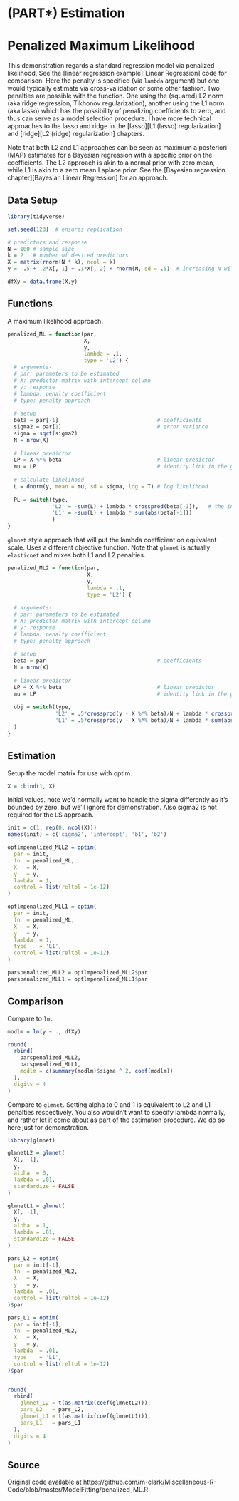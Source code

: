# (PART\*)  Estimation {-}


# Penalized Maximum Likelihood



This demonstration regards a standard regression model via penalized likelihood.
See the [linear regression example][Linear Regression] code for comparison. Here
the penalty is specified (via `lambda` argument) but one would typically estimate
via cross-validation or some other fashion. Two penalties are possible with the
function.  One using the (squared) L2 norm (aka ridge regression, Tikhonov
regularization), another using the L1 norm (aka lasso) which has the possibility
of penalizing coefficients to zero, and thus can serve as a model selection
procedure. I have more technical approaches to the lasso and ridge in the
[lasso][L1 (lasso) regularization] and [ridge][L2 (ridge) regularization]
chapters.

Note that both L2 and L1 approaches can be seen as maximum a posteriori (MAP)
estimates for a Bayesian regression with a specific prior on the
coefficients. The L2 approach is akin to a normal prior with zero mean, while
L1 is akin to a zero mean Laplace prior.  See the [Bayesian regression chapter][Bayesian Linear Regression] for an approach.




##  Data Setup

```r
library(tidyverse)

set.seed(123)  # ensures replication

# predictors and response
N = 100 # sample size
k = 2   # number of desired predictors
X = matrix(rnorm(N * k), ncol = k)  
y = -.5 + .2*X[, 1] + .1*X[, 2] + rnorm(N, sd = .5)  # increasing N will get estimated values closer to these

dfXy = data.frame(X,y)
```






## Functions

A maximum likelihood approach.

```r
penalized_ML = function(par,
                        X,
                        y,
                        lambda = .1,
                        type = 'L2') {
  # arguments- 
  # par: parameters to be estimated
  # X: predictor matrix with intercept column
  # y: response
  # lambda: penalty coefficient
  # type: penalty approach
  
  # setup
  beta = par[-1]                               # coefficients
  sigma2 = par[1]                              # error variance
  sigma = sqrt(sigma2)
  N = nrow(X)
  
  # linear predictor
  LP = X %*% beta                              # linear predictor
  mu = LP                                      # identity link in the glm sense
  
  # calculate likelihood
  L = dnorm(y, mean = mu, sd = sigma, log = T) # log likelihood
  
  PL = switch(type,
              'L2' = -sum(L) + lambda * crossprod(beta[-1]),   # the intercept is not penalized
              'L1' = -sum(L) + lambda * sum(abs(beta[-1]))
              )
}
```





`glmnet` style approach that will put the lambda coefficient on equivalent
scale. Uses a different objective function.  Note that `glmnet` is actually
`elasticnet` and mixes both L1 and L2 penalties.

```r
penalized_ML2 = function(par,
                         X,
                         y,
                         lambda = .1,
                         type = 'L2') {
  
  # arguments- 
  # par: parameters to be estimated
  # X: predictor matrix with intercept column
  # y: response
  # lambda: penalty coefficient
  # type: penalty approach
  
  # setup
  beta = par                                   # coefficients
  N = nrow(X)
  
  # linear predictor
  LP = X %*% beta                              # linear predictor
  mu = LP                                      # identity link in the glm sense
  
  obj = switch(type,
               'L2' = .5*crossprod(y - X %*% beta)/N + lambda * crossprod(beta[-1]),
               'L1' = .5*crossprod(y - X %*% beta)/N + lambda * sum(abs(beta[-1]))
  )
}
```







## Estimation

Setup the model matrix for use with <span class="func" style = "">optim</span>.

```r
X = cbind(1, X)
```



Initial values. note we'd normally want to handle the sigma differently as
it's bounded by zero, but we'll ignore for demonstration. Also sigma2 is not
required for the LS approach.

```r
init = c(1, rep(0, ncol(X)))
names(init) = c('sigma2', 'intercept', 'b1', 'b2')

optlmpenalized_MLL2 = optim(
  par = init,
  fn  = penalized_ML,
  X   = X,
  y   = y,
  lambda  = 1,
  control = list(reltol = 1e-12)
)

optlmpenalized_MLL1 = optim(
  par = init,
  fn  = penalized_ML,
  X   = X,
  y   = y,
  lambda  = 1,
  type    = 'L1',
  control = list(reltol = 1e-12)
)

parspenalized_MLL2 = optlmpenalized_MLL2$par
parspenalized_MLL1 = optlmpenalized_MLL1$par
```






## Comparison
Compare to `lm.`

```r
modlm = lm(y ~ ., dfXy)

round(
  rbind(
    parspenalized_MLL2,
    parspenalized_MLL1,
    modlm = c(summary(modlm)$sigma ^ 2, coef(modlm))
  ), 
  digits = 4
)
```



Compare to `glmnet`. Setting alpha to 0 and 1 is equivalent to L2 and L1
penalties respectively. You also wouldn't want to specify lambda normally,
and rather let it come about as part of the estimation procedure.  We do so
here just for demonstration.


```r
library(glmnet)

glmnetL2 = glmnet(
  X[, -1],
  y,
  alpha  = 0,
  lambda = .01,
  standardize = FALSE
)

glmnetL1 = glmnet(
  X[, -1],
  y,
  alpha  = 1,
  lambda = .01,
  standardize = FALSE
)

pars_L2 = optim(
  par = init[-1],
  fn  = penalized_ML2,
  X   = X,
  y   = y,
  lambda  = .01,
  control = list(reltol = 1e-12)
)$par

pars_L1 = optim(
  par = init[-1],
  fn  = penalized_ML2,
  X   = X,
  y   = y,
  lambda  = .01,
  type    = 'L1',
  control = list(reltol = 1e-12)
)$par


round(
  rbind(
    glmnet_L2 = t(as.matrix(coef(glmnetL2))),
    pars_L2   = pars_L2,
    glmnet_L1 = t(as.matrix(coef(glmnetL1))),
    pars_L1   = pars_L1
  ),
  digits = 4
)
```




## Source

Original code available at https://github.com/m-clark/Miscellaneous-R-Code/blob/master/ModelFitting/penalized_ML.R
